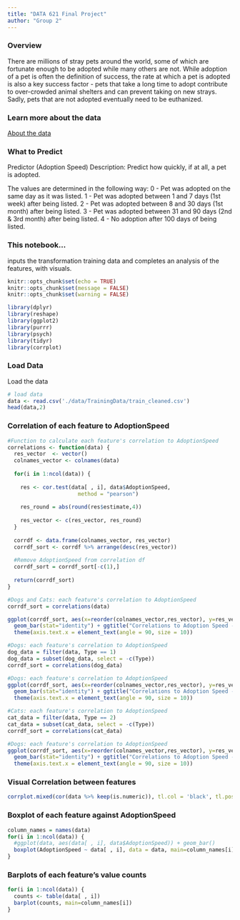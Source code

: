 ```yaml
---
title: "DATA 621 Final Project"
author: "Group 2"
---
```


### Overview
There are millions of stray pets around the world, some of which are fortunate enough to be adopted while many others are not.  While adoption of a pet is often the definition of success, the rate at which a pet is adopted is also a key success factor - pets that take a long time to adopt contribute to over-crowded animal shelters and can prevent taking on new strays.  Sadly, pets that are not adopted eventually need to be euthanized.

### Learn more about the data
[About the data](https://www.kaggle.com/c/petfinder-adoption-prediction/data)

### What to Predict
Predictor (Adoption Speed) Description: Predict how quickly, if at all, a pet is adopted.

The values are determined in the following way:
0 - Pet was adopted on the same day as it was listed.
1 - Pet was adopted between 1 and 7 days (1st week) after being listed.
2 - Pet was adopted between 8 and 30 days (1st month) after being listed.
3 - Pet was adopted between 31 and 90 days (2nd & 3rd month) after being listed.
4 - No adoption after 100 days of being listed.

### This notebook...
inputs the transformation training data and completes an analysis of the features, with visuals.

```r
knitr::opts_chunk$set(echo = TRUE)
knitr::opts_chunk$set(message = FALSE)
knitr::opts_chunk$set(warning = FALSE)
```

```r
library(dplyr)
library(reshape)
library(ggplot2)
library(purrr)
library(psych)
library(tidyr)
library(corrplot)
```

### Load Data
Load the data
```r
# load data
data <- read.csv('./data/TrainingData/train_cleaned.csv')
head(data,2)
```

### Correlation of each feature to AdoptionSpeed
```r
#Function to calculate each feature's correlation to AdoptionSpeed
correlations <- function(data) {
  res_vector  <- vector()
  colnames_vector <- colnames(data)
  
  for(i in 1:ncol(data)) {
    
    res <- cor.test(data[ , i], data$AdoptionSpeed, 
                      method = "pearson")
    
    res_round = abs(round(res$estimate,4))
    
    res_vector <- c(res_vector, res_round)
  }
  
  corrdf <- data.frame(colnames_vector, res_vector)
  corrdf_sort <- corrdf %>% arrange(desc(res_vector))
  
  #Remove AdoptionSpeed from correlation df
  corrdf_sort = corrdf_sort[-c(1),]
  
  return(corrdf_sort)
}
```

```r
#Dogs and Cats: each feature's correlation to AdoptionSpeed
corrdf_sort = correlations(data)

ggplot(corrdf_sort, aes(x=reorder(colnames_vector,res_vector), y=res_vector)) +
  geom_bar(stat="identity") + ggtitle("Correlations to Adoption Speed - Dogs and Cats") +
  theme(axis.text.x = element_text(angle = 90, size = 10))
```

```r
#Dogs: each feature's correlation to AdoptionSpeed
dog_data = filter(data, Type == 1)
dog_data = subset(dog_data, select = -c(Type))
corrdf_sort = correlations(dog_data)

#Dogs: each feature's correlation to AdoptionSpeed
ggplot(corrdf_sort, aes(x=reorder(colnames_vector,res_vector), y=res_vector)) +
  geom_bar(stat="identity") + ggtitle("Correlations to Adoption Speed - Dogs") +
  theme(axis.text.x = element_text(angle = 90, size = 10))
```

```r
#Cats: each feature's correlation to AdoptionSpeed
cat_data = filter(data, Type == 2)
cat_data = subset(cat_data, select = -c(Type))
corrdf_sort = correlations(cat_data)

#Dogs: each feature's correlation to AdoptionSpeed
ggplot(corrdf_sort, aes(x=reorder(colnames_vector,res_vector), y=res_vector)) +
  geom_bar(stat="identity") + ggtitle("Correlations to Adoption Speed - Cats") +
  theme(axis.text.x = element_text(angle = 90, size = 10))
```

### Visual Correlation between features
```r
corrplot.mixed(cor(data %>% keep(is.numeric)), tl.col = 'black', tl.pos = 'lt', upper = "number", lower="shade", shade.col=NA, tl.srt=45)
```

### Boxplot of each feature against AdoptionSpeed
```r
column_names = names(data)
for(i in 1:ncol(data)) {
  #ggplot(data, aes(data[ , i], data$AdoptionSpeed)) + geom_bar()
  boxplot(AdoptionSpeed ~ data[ , i], data = data, main=column_names[i])
}
```

### Barplots of each feature's value counts
```r
for(i in 1:ncol(data)) {
  counts <- table(data[ , i])
  barplot(counts, main=column_names[i])
}
```


